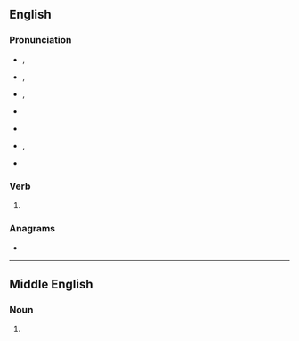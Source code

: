 ==English==

===Pronunciation===
* {{a|GenAm}} {{enPR|swôr}}, {{IPA|en|/swɔɹ/}}
* {{a|RP}} {{enPR|swô}}, {{IPA|en|/swɔː/}}
* {{a|rhotic|horse-hoarse}} {{enPR|swōr}}, {{IPA|en|/swo(ː)ɹ/}}
* {{a|nonrhotic|horse-hoarse}} {{IPA|en|/swoə/}}
* {{audio|en|En-us-swore.ogg|Audio (US)}}
* {{a|nonstandard but traditional|several locations}} {{enPR|swo͝or}}, {{IPA|en|/swʊɹ/|/swʊə/}}
* {{rhymes|en|ɔː(ɹ)}}

===Verb===
{{head|en|verb form}}

# {{en-simple past of|swear}}

===Anagrams===
* {{anagrams|en|a=eorsw|Rowse|WOREs|owers|owres|resow|serow|sower|sowre|worse}}

----

==Middle English==

===Noun===
{{head|enm|noun}}

# {{alt form|enm|sware}}
